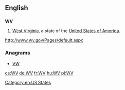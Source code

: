 ==English==

==={{abbreviation}}===
'''WV'''

# [[West Virginia]], a state of the [[United States of America]].

[[Category:en:US States]]

http://www.wv.gov/Pages/default.aspx

===Anagrams===
* [[VW#English|VW]]

[[cs:WV]]
[[de:WV]]
[[fr:WV]]
[[hu:WV]]
[[pl:WV]]